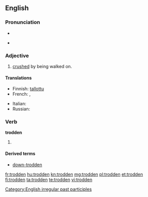 ==English==

===Pronunciation===
* {{IPA|/ˈtɻɔdən/}}
* {{audio|En-us-trodden.ogg|Audio (US)}}
*: {{rhymes|ɒdən}}

===Adjective===
{{en-adj}}

# [[crushed]] by being walked on.

====Translations====
{{trans-top|crushed by being walked on}}
* Finnish: [[tallottu]]
* French: {{t|fr|piétiné|m}}, {{t|fr|piétinée|f}}
{{trans-mid}}
* Italian: {{t-|it|calpestato}}
* Russian: {{t|ru|раздавлен}}
{{trans-bottom}}

===Verb===
'''trodden'''

# {{past participle of|[[tread]]}}

====Derived terms====
* [[down-trodden]]

[[Category:English irregular past participles]]

[[fr:trodden]]
[[hu:trodden]]
[[kn:trodden]]
[[mg:trodden]]
[[pl:trodden]]
[[et:trodden]]
[[fi:trodden]]
[[ta:trodden]]
[[te:trodden]]
[[vi:trodden]]